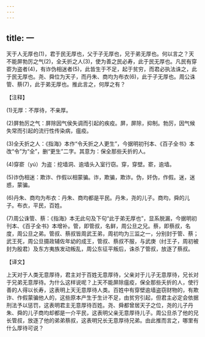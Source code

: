 ```yaml
---
---
---
```

title: 一
---




天于人无厚也(1)，君于民无厚也，父于子无厚也，兄于弟无厚也。何以言之？天不能屏勃厉之气(2)，全夭折之人(3)，使为善之民必寿，此于民无厚也。凡民有穿窬为盗者(4)，有诈伪相迷者(5)，此皆生于不足，起于贫穷，而君必执法诛之，此于民无厚也。尧、舜位为天子，而丹朱、商均为布衣(6)，此于子无厚也。周公诛管、蔡(7)，此于弟无厚也。推此言之，何厚之有？

【注释】

(1)无厚：不厚待，不亲厚。

(2)屏勃厉之气：屏除因气侯失调而引起的疾疫。屏，屏除，抑制。勃厉，因气候失常而引起的流行性传染病，瘟疫。

(3)全夭折之人：《指海》本作“令夭折之人更生”，今据明初刊本、《百子全书》本改“令”为“全”，删“更生”二字。其意为：保全那些夭折的人。

(4)穿窬（yú）为盗：挖墙洞、逾墙头入室行窃。穿，穿壁。窬，逾墙。

(5)诈伪相迷：欺诈、作假以相蒙骗。诈，欺骗，欺诈。伪，奸伪，作假。迷，迷惑，蒙骗。

(6)丹朱、商均为布衣：丹朱、商均都是平民。丹朱，尧的儿子。商均，舜的儿子。布衣，平民，百姓。

(7)周公诛管、蔡：《指海》本无此句及下句“此于弟无厚也”，显系脱漏，今据明初刊本、《百子全书》本增补。管，即管叔，名鲜，周公旦之兄。蔡，即蔡叔，名度，周公旦之弟。管叔、蔡叔皆周武王弟，周初均为三监之一，分别封于管、蔡；武王死，周公旦摄政辅佐年幼的成王，管叔、蔡叔不服，与武庚（纣王子，周初被封为殷君）及东方夷族发动叛乱，周公东征平叛后，诛杀了管叔，放逐了蔡叔。

【译文】

上天对于人类无意厚待，君主对于百姓无意厚待，父亲对于儿子无意厚待，兄长对于兄弟无意厚待。为什么这样说呢？上天不能屏除瘟疫，保全那些夭折的人，使行善的人得以长寿，这表明上天无意厚待人类。百姓中有穿壁逾墙盗窃财物的，有欺诈、作假蒙骗他人的，这些原本产生于生计不足，由贫穷引起，但君主必定会依据刑法予以惩罚，这表明君主无意厚待百姓。尧、舜都曾居天子之位，尧的儿子丹朱、舜的儿子商均却都是一介平民，这表明父亲无意厚待儿子。周公旦杀了他的兄长管叔，放逐了他的弟弟蔡叔，这表明兄长无意厚待兄弟。由此推而言之，哪里有什么厚待可说？
